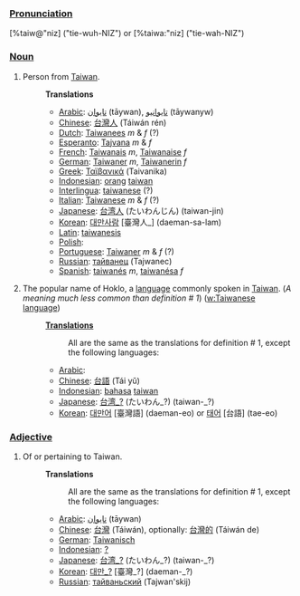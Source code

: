 ===[[Pronunciation]]===
[%taiw@"niz] ("tie-wuh-NIZ") or [%taiwa:"niz] ("tie-wah-NIZ")

===[[Noun]]===

# Person from [[Taiwan]].
#:'''Translations'''
#:*[[Arabic]]: [[تايوان]] (tāywan), [[تايوانيو]] (tāywanyw)
#:*[[Chinese]]: [[台灣人]] (Táiwán rén)
#:*[[Dutch]]: [[Taiwanees]]  ''m'' & ''f'' (?)
#:*[[Esperanto]]: [[Tajvana]] ''m'' & ''f''
#:*[[French]]: [[Taiwanais]] ''m'', [[Taiwanaise]]  ''f''
#:*[[German]]: [[Taiwaner]] ''m'', [[Taiwanerin]]  ''f''
#:*[[Greek]]: [[Ταϊβανικά]] (Taivanika)
#:*[[Indonesian]]: [[orang]] [[taiwan]]
#:*[[Interlingua]]: [[taiwanese]] (?)
#:*[[Italian]]: [[Taiwanese]] ''m'' & ''f'' (?)
#:*[[Japanese]]: [[台湾人]] (たいわんじん) (taiwan-jin)
#:*[[Korean]]: [[대만사람]] [臺灣人_] (daeman-sa-lam)
#:*[[Latin]]: [[taiwanesis]] 
#:*[[Polish]]: [[]]
#:*[[Portuguese]]: [[Taiwaner]] ''m'' & ''f'' (?)
#:*[[Russian]]: [[тайванец]] (Tajwanec)
#:*[[Spanish]]: [[taiwanés]] ''m'', [[taiwanésa]]  ''f''
# The popular name of Hoklo, a [[language]] commonly spoken in [[Taiwan]]. (''A meaning much less common than definition # 1'') ([[w:Taiwanese language]]) 
#:'''[[Translation]]s'''
#:: All are the same as the translations for definition # 1, except the following languages:
#:*[[Arabic]]: [[]]
#:*[[Chinese]]: [[台語]] (Tái yǔ)
#:*[[Indonesian]]: [[bahasa]] [[taiwan]]
#:*[[Japanese]]: [[台湾_?]] (たいわん_?) (taiwan-_?)
#:*[[Korean]]: [[대만어]] [臺灣語] (daeman-eo) or [[태어]] [台語] (tae-eo)

===[[Adjective]]===
# Of or pertaining to Taiwan.
#:'''Translations'''
#:: All are the same as the translations for definition # 1, except the following languages:
#:*[[Arabic]]: [[تايوان]] (tāywan)
#:*[[Chinese]]: [[台灣]] (Táiwán), optionally: [[台灣的]] (Táiwán de)
#:*[[German]]: [[Taiwanisch]]
#:*[[Indonesian]]: [[?]]
#:*[[Japanese]]: [[台湾_?]] (たいわん_?) (taiwan-_?)
#:*[[Korean]]: [[대만_?]] [臺灣_?] (daeman-_?)
#:*[[Russian]]: [[тайваньский]] (Tajwan'skij)